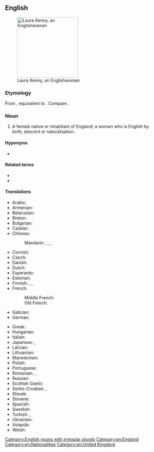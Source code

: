 ==English==
[[Image:2015 UEC Track Elite European Championships 357.JPG|thumb|200px|Laura Kenny, an Englishwoman]]

===Etymology===
From {{inh|en|enm|Englishwoman}}, equivalent to {{af|en|English|-woman}}. Compare {{m|en|Englishman}}.

===Noun===
{{en-noun|Englishwomen}}

# A female native or inhabitant of England; a woman who is English by birth, descent or naturalisation.

====Hyponyms====
* {{l|en|English rose}}

====Related terms====
* {{l|en|English}}
* {{l|en|Englishman}}

====Translations====
{{trans-top|a female native or inhabitant of England}}
* Arabic: {{t|ar|إِنْجِلِيزِيَّة|f|tr=ʾingilīziyya}}
* Armenian: {{t|hy|անգլուհի }}
* Belarusian: {{t|be|англі́йка|f}}
* Breton: {{t+|br|Saozez|f}}
* Bulgarian: {{t|bg|англича́нка|f}}
* Catalan: {{t+|ca|anglesa|f}}
* Chinese:
*: Mandarin: {{t+|cmn|英國人|sc=Hani}}, {{t+|cmn|英国人|tr=Yīngguórén|sc=Hani}} {{qualifier|male or female}}, {{t|cmn|英國女子|sc=Hani}}, {{t|cmn|英国女子|tr=Yīngguó nǚzǐ|sc=Hani}}
* Cornish: {{t|kw|Sowses|f}}
* Czech: {{t+|cs|Angličanka|f}}
* Danish: {{t|da|englænderinde|c}}
* Dutch: {{t+|nl|Engelse|f}}
* Esperanto: {{t|eo|anglino}}
* Estonian: {{t|et|inglanna}}
* Finnish: {{t|fi|[[englantilainen]] [[nainen]]}}, {{t|fi|englantilaisnainen}}, {{t|fi|englannitar}}
* French: {{t+|fr|Anglaise|f}}
*: Middle French: {{t|frm|Angloise|f}}
*: Old French: {{t|fro|Angloise|f}}
* Galician: {{t|gl|inglesa|f}}
* German: {{t+|de|Engländerin|f}}
{{trans-mid}}
* Greek: {{t+|el|Αγγλίδα|f}}
* Hungarian: {{t|hu|[[angol]] [[nő]]}}
* Italian: {{t+|it|inglese|f}}
* Japanese: {{t+|ja|イギリス人|tr=Igirisu-jin}} {{qualifier|male or female}}, {{t|ja|英国婦人|tr=えいこくふじん, Eikoku-fujin}}
* Latvian: {{t|lv|angliete}}
* Lithuanian: {{t+|lt|anglė|f}}
* Macedonian: {{t|mk|Англичанка|f}}
* Polish: {{t+|pl|Angielka|f}}
* Portuguese: {{t+|pt|inglesa|f}}
* Romanian: {{t+|ro|englezoaică|f}}, {{t+|ro|engleză|f}}
* Russian: {{t+|ru|англича́нка|f}}
* Scottish Gaelic: {{t|gd|Ban-Sasannach|f}}
* Serbo-Croatian: {{t|sh|Енглескиња|f|sc=Cyrl}}, {{t|sh|Engleskinja|f}}
* Slovak: {{t+|sk|Angličanka|f}}
* Slovene: {{t|sl|Angléžinja|f}}
* Spanish: {{t+|es|inglesa|f}}
* Swedish: {{t+|sv|engelska|c}}
* Turkish: {{t|tr|İngiliz kadın}}, {{t|tr|İngiliz karısı}}
* Ukrainian: {{t|uk|англі́йка|f}}
* Volapük: {{t|vo|ji-Linglänan}}
* Welsh: {{t+|cy|Saesnes|f}}
{{trans-bottom}}

[[Category:English nouns with irregular plurals]]
{{c|en|British demonyms}}
[[Category:en:England]]
[[Category:en:Nationalities]]
[[Category:en:United Kingdom]]